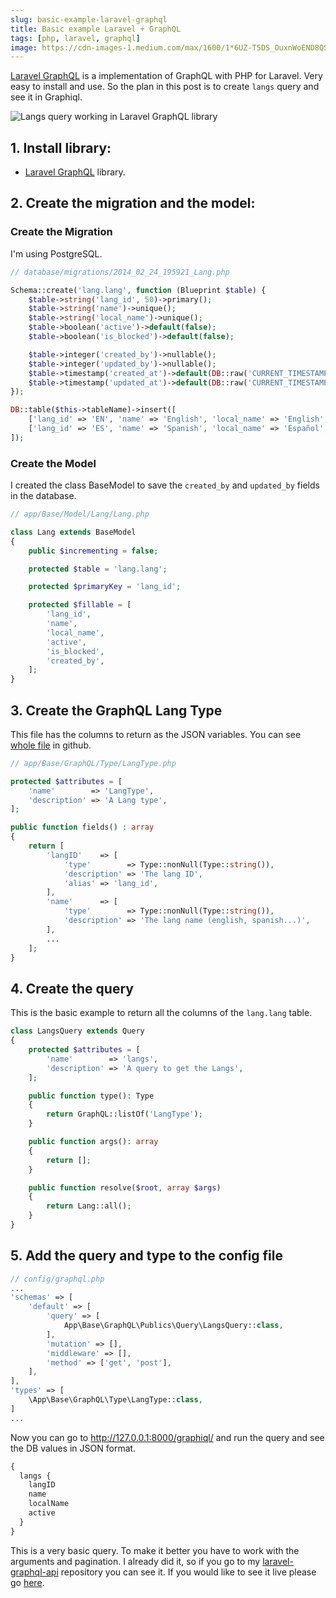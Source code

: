 ```yaml
---
slug: basic-example-laravel-graphql
title: Basic example Laravel + GraphQL
tags: [php, laravel, graphql]
image: https://cdn-images-1.medium.com/max/1600/1*6UZ-T5DS_OuxnWoEND8QSw.png
---
```



[Laravel GraphQL](https://github.com/rebing/graphql-laravel) is a implementation of GraphQL with PHP for Laravel. Very easy to install and use. So the plan in this post is to create `langs` query and see it in Graphiql.

<Image
  src="https://cdn-images-1.medium.com/max/1600/1*6UZ-T5DS_OuxnWoEND8QSw.png"
  alt="Langs query working in Laravel GraphQL library"
  title="Langs query working in Laravel GraphQL library"
/>

<!--truncate-->

## 1. Install library:

- [Laravel GraphQL](https://github.com/rebing/graphql-laravel) library.

## 2. Create the migration and the model: 

### Create the Migration

I'm using PostgreSQL.

```php
// database/migrations/2014_02_24_195921_Lang.php

Schema::create('lang.lang', function (Blueprint $table) {
    $table->string('lang_id', 50)->primary();
    $table->string('name')->unique();
    $table->string('local_name')->unique();
    $table->boolean('active')->default(false);
    $table->boolean('is_blocked')->default(false);

    $table->integer('created_by')->nullable();
    $table->integer('updated_by')->nullable();
    $table->timestamp('created_at')->default(DB::raw('CURRENT_TIMESTAMP'));
    $table->timestamp('updated_at')->default(DB::raw('CURRENT_TIMESTAMP'));
});

DB::table($this->tableName)->insert([
    ['lang_id' => 'EN', 'name' => 'English', 'local_name' => 'English', 'active' => true],
    ['lang_id' => 'ES', 'name' => 'Spanish', 'local_name' => 'Español', 'active' => true],
]);
```

### Create the Model

I created the class BaseModel to save the `created_by` and `updated_by` fields in the database.

```php
// app/Base/Model/Lang/Lang.php

class Lang extends BaseModel
{
    public $incrementing = false;

    protected $table = 'lang.lang';

    protected $primaryKey = 'lang_id';

    protected $fillable = [
        'lang_id',
        'name',
        'local_name',
        'active',
        'is_blocked',
        'created_by',
    ];
}
```

## 3. Create the GraphQL Lang Type

This file has the columns to return as the JSON variables. You can see [whole file](https://github.com/albertcito/laravel-graphql-api/blob/master/app/Base/GraphQL/Type/LangType.php) in github.

```php
// app/Base/GraphQL/Type/LangType.php

protected $attributes = [
    'name'        => 'LangType',
    'description' => 'A Lang type',
];

public function fields() : array
{
    return [
        'langID'    => [
            'type'        => Type::nonNull(Type::string()),
            'description' => 'The lang ID',
            'alias' => 'lang_id',
        ],
        'name'      => [
            'type'        => Type::nonNull(Type::string()),
            'description' => 'The lang name (english, spanish...)',
        ],
        ...
    ];
}
```

## 4. Create the query

This is the basic example to return all the columns of the `lang.lang` table.

```php
class LangsQuery extends Query
{
    protected $attributes = [
        'name'        => 'langs',
        'description' => 'A query to get the Langs',
    ];

    public function type(): Type
    {
        return GraphQL::listOf('LangType');
    }

    public function args(): array
    {
        return [];
    }

    public function resolve($root, array $args)
    {
        return Lang::all();
    }
}
```

## 5. Add the query and type to the config file

```php
// config/graphql.php
...
'schemas' => [
    'default' => [
        'query' => [
            App\Base\GraphQL\Publics\Query\LangsQuery::class,
        ],
        'mutation' => [],
        'middleware' => [],
        'method' => ['get', 'post'],
    ],
],
'types' => [
    \App\Base\GraphQL\Type\LangType::class,
]
...
```

Now you can go to <http://127.0.0.1:8000/graphiql/> and run the query and see the DB values in JSON format.

```graphql
{
  langs {
    langID
    name
    localName
    active 
  }
}
```

This is a very basic query. To make it better you have to work with the arguments and pagination. I already did it, so if you go to my [laravel-graphql-api](https://github.com/albertcito/laravel-graphql-api) repository you can see it. If you would like to see it live please go [here](https://laravel-graphql-api.herokuapp.com/graphiql).
